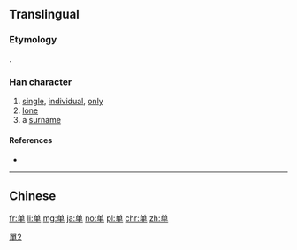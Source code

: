 {{also|單|単}}
==Translingual==
{{stroke order}}
{{ja-forms|[[単]]|单|[[單]]}}

===Etymology===
{{Han simp|f=吅|t=丷}}.

===Han character===
{{Han char|rn=24|rad=十|as=06|sn=8|four=80506|canj=CWJ|ids=⿱丷⿻日十}}

# [[single]], [[individual]], [[only]]
# [[lone]]
# a [[surname]]

====References====
* {{Han ref|kx=0157.041|dkj=02749|hdz=10246.030|uh=5355|ud=21333}}

----

==Chinese==
{{zh-see|單}}

[[Category:CJKV characters simplified differently in Japan and China|單2]]

[[fr:单]]
[[li:单]]
[[mg:单]]
[[ja:单]]
[[no:单]]
[[pl:单]]
[[chr:单]]
[[zh:单]]